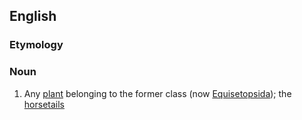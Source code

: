 ==English==

===Etymology===
{{confix|arthro|phyte|t1=joint|t2=plant|lang=en}}

===Noun===
{{en-noun}}

# {{lb|en|biology}} Any [[plant]] belonging to the former class {{taxlink|Arthrophyta|class|noshow=1}} (now [[Equisetopsida]]); the [[horsetail]]s

{{topics|en|Spore plants}}